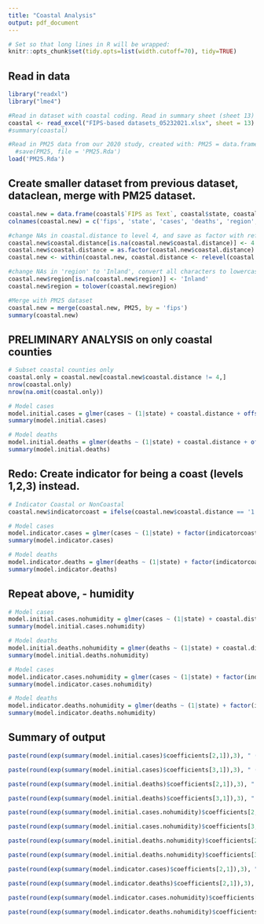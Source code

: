 ```yaml
---
title: "Coastal Analysis"
output: pdf_document
---
```


```r
# Set so that long lines in R will be wrapped:
knitr::opts_chunk$set(tidy.opts=list(width.cutoff=70), tidy=TRUE)
```

## Read in data
```r
library("readxl")
library("lme4")

#Read in dataset with coastal coding. Read in summary sheet (sheet 13)
coastal <- read_excel("FIPS-based datasets_05232021.xlsx", sheet = 13)
#summary(coastal)

#Read in PM25 data from our 2020 study, created with: PM25 = data.frame(fips = aggregate_pm_census_cdc_test_beds$fips, mean_pm25 = aggregate_pm_census_cdc_test_beds$mean_pm25)
  #save(PM25, file = 'PM25.Rda')
load('PM25.Rda')
```

## Create smaller dataset from previous dataset, dataclean, merge with PM25 dataset.
```r
coastal.new = data.frame(coastal$`FIPS as Text`, coastal$state, coastal$cases, coastal$deaths, coastal$`Country REGION`, coastal$`Coastal Distance`, coastal$`Population 2019 Estimate`, coastal$`Population Density`, coastal$`All Ages in Poverty (%)`, coastal$`Under 18s in Poverty`, coastal$`Median Income`, coastal$`percent adult obesity`, coastal$`diff/total`, coastal$`Politcal alignment 2020 election`, coastal$`median age 2019`, coastal$Humid)
colnames(coastal.new) = c('fips', 'state', 'cases', 'deaths', 'region', 'coastal.distance', 'population2019', 'popdensity', 'poverty', 'under18poverty', 'median_income', 'pct_obesity', 'voter_margin_2020', 'party', 'median_age', 'humidity')

#change NAs in coastal.distance to level 4, and save as factor with reference level 4.
coastal.new$coastal.distance[is.na(coastal.new$coastal.distance)] <- 4
coastal.new$coastal.distance = as.factor(coastal.new$coastal.distance)
coastal.new <- within(coastal.new, coastal.distance <- relevel(coastal.distance, ref = 4))

#change NAs in 'region' to 'Inland', convert all characters to lowercase
coastal.new$region[is.na(coastal.new$region)] <- 'Inland'
coastal.new$region = tolower(coastal.new$region)

#Merge with PM25 dataset
coastal.new = merge(coastal.new, PM25, by = 'fips')
summary(coastal.new)
```
\newpage
## PRELIMINARY ANALYSIS on only coastal counties
```r
# Subset coastal counties only
coastal.only = coastal.new[coastal.new$coastal.distance != 4,]
nrow(coastal.only)
nrow(na.omit(coastal.only))

# Model cases
model.initial.cases = glmer(cases ~ (1|state) + coastal.distance + offset(log(population2019)) + scale(popdensity) + scale(poverty) + scale(log(median_income)) + scale(pct_obesity) + scale(voter_margin_2020) + scale(median_age) + factor(party) + factor(humidity) + mean_pm25, family = poisson(link = "log"), data = coastal.only)
summary(model.initial.cases)

# Model deaths
model.initial.deaths = glmer(deaths ~ (1|state) + coastal.distance + offset(log(population2019)) + scale(popdensity) + scale(poverty) + scale(log(median_income)) + scale(pct_obesity) + scale(voter_margin_2020) + scale(median_age) + factor(party) + factor(humidity) + mean_pm25, family = poisson(link = "log"), data = coastal.only)
summary(model.initial.deaths)
```

\newpage
## Redo: Create indicator for being a coast (levels 1,2,3) instead. 
```r
# Indicator Coastal or NonCoastal
coastal.new$indicatorcoast = ifelse(coastal.new$coastal.distance == '1', 'Coastal', 'NonCoastal')

# Model cases
model.indicator.cases = glmer(cases ~ (1|state) + factor(indicatorcoast) + offset(log(population2019)) + scale(popdensity) + scale(poverty) + scale(log(median_income)) + scale(pct_obesity) + scale(voter_margin_2020) + scale(median_age) + factor(party) + factor(humidity) + mean_pm25, family = poisson(link = "log"), data = coastal.new)
summary(model.indicator.cases)

# Model deaths
model.indicator.deaths = glmer(deaths ~ (1|state) + factor(indicatorcoast) + offset(log(population2019)) + scale(popdensity) + scale(poverty) + scale(log(median_income)) + scale(pct_obesity) + scale(voter_margin_2020) + scale(median_age) + factor(party) + factor(humidity) + mean_pm25, family = poisson(link = "log"), data = coastal.new)
summary(model.indicator.deaths)
```

## Repeat above, - humidity
```r
# Model cases
model.initial.cases.nohumidity = glmer(cases ~ (1|state) + coastal.distance + offset(log(population2019)) + scale(popdensity) + scale(poverty) + scale(log(median_income)) + scale(pct_obesity) + scale(voter_margin_2020) + scale(median_age) + factor(party) + mean_pm25, family = poisson(link = "log"), data = coastal.only)
summary(model.initial.cases.nohumidity)

# Model deaths
model.initial.deaths.nohumidity = glmer(deaths ~ (1|state) + coastal.distance + offset(log(population2019)) + scale(popdensity) + scale(poverty) + scale(log(median_income)) + scale(pct_obesity) + scale(voter_margin_2020) + scale(median_age) + factor(party) + mean_pm25, family = poisson(link = "log"), data = coastal.only)
summary(model.initial.deaths.nohumidity)
```

```r
# Model cases
model.indicator.cases.nohumidity = glmer(cases ~ (1|state) + factor(indicatorcoast) + offset(log(population2019)) + scale(popdensity) + scale(poverty) + scale(log(median_income)) + scale(pct_obesity) + scale(voter_margin_2020) + scale(median_age) + factor(party) + mean_pm25, family = poisson(link = "log"), data = coastal.new)
summary(model.indicator.cases.nohumidity)

# Model deaths
model.indicator.deaths.nohumidity = glmer(deaths ~ (1|state) + factor(indicatorcoast) + offset(log(population2019)) + scale(popdensity) + scale(poverty) + scale(log(median_income)) + scale(pct_obesity) + scale(voter_margin_2020) + scale(median_age) + factor(party) + mean_pm25, family = poisson(link = "log"), data = coastal.new)
summary(model.indicator.deaths.nohumidity)
```

## Summary of output
```r
paste(round(exp(summary(model.initial.cases)$coefficients[2,1]),3), " (", round(exp(summary(model.initial.cases)$coefficients[2,1] - 1.96*summary(model.initial.cases)$coefficients[2,2]),3), ", ", round(exp(summary(model.initial.cases)$coefficients[2,1] + 1.96*summary(model.initial.cases)$coefficients[2,2]),3), ")", sep = "")

paste(round(exp(summary(model.initial.cases)$coefficients[3,1]),3), " (", round(exp(summary(model.initial.cases)$coefficients[3,1] - 1.96*summary(model.initial.cases)$coefficients[3,2]),3), ", ", round(exp(summary(model.initial.cases)$coefficients[3,1] + 1.96*summary(model.initial.cases)$coefficients[3,2]),3), ")", sep = "")

paste(round(exp(summary(model.initial.deaths)$coefficients[2,1]),3), " (", round(exp(summary(model.initial.deaths)$coefficients[2,1] - 1.96*summary(model.initial.deaths)$coefficients[2,2]),3), ", ", round(exp(summary(model.initial.deaths)$coefficients[2,1] + 1.96*summary(model.initial.deaths)$coefficients[2,2]),3), ")", sep = "")

paste(round(exp(summary(model.initial.deaths)$coefficients[3,1]),3), " (", round(exp(summary(model.initial.deaths)$coefficients[3,1] - 1.96*summary(model.initial.deaths)$coefficients[3,2]),3), ", ", round(exp(summary(model.initial.deaths)$coefficients[3,1] + 1.96*summary(model.initial.deaths)$coefficients[3,2]),3), ")", sep = "")

paste(round(exp(summary(model.initial.cases.nohumidity)$coefficients[2,1]),3), " (", round(exp(summary(model.initial.cases.nohumidity)$coefficients[2,1] - 1.96*summary(model.initial.cases.nohumidity)$coefficients[2,2]),3), ", ", round(exp(summary(model.initial.cases.nohumidity)$coefficients[2,1] + 1.96*summary(model.initial.cases.nohumidity)$coefficients[2,2]),3), ")", sep = "")

paste(round(exp(summary(model.initial.cases.nohumidity)$coefficients[3,1]),3), " (", round(exp(summary(model.initial.cases.nohumidity)$coefficients[3,1] - 1.96*summary(model.initial.cases.nohumidity)$coefficients[3,2]),3), ", ", round(exp(summary(model.initial.cases.nohumidity)$coefficients[3,1] + 1.96*summary(model.initial.cases.nohumidity)$coefficients[3,2]),3), ")", sep = "")

paste(round(exp(summary(model.initial.deaths.nohumidity)$coefficients[2,1]),3), " (", round(exp(summary(model.initial.deaths.nohumidity)$coefficients[2,1] - 1.96*summary(model.initial.deaths.nohumidity)$coefficients[2,2]),3), ", ", round(exp(summary(model.initial.deaths.nohumidity)$coefficients[2,1] + 1.96*summary(model.initial.deaths.nohumidity)$coefficients[2,2]),3), ")", sep = "")

paste(round(exp(summary(model.initial.deaths.nohumidity)$coefficients[3,1]),3), " (", round(exp(summary(model.initial.deaths.nohumidity)$coefficients[3,1] - 1.96*summary(model.initial.deaths.nohumidity)$coefficients[3,2]),3), ", ", round(exp(summary(model.initial.deaths.nohumidity)$coefficients[3,1] + 1.96*summary(model.initial.deaths.nohumidity)$coefficients[3,2]),3), ")", sep = "")

paste(round(exp(summary(model.indicator.cases)$coefficients[2,1]),3), " (", round(exp(summary(model.indicator.cases)$coefficients[2,1] - 1.96*summary(model.indicator.cases)$coefficients[2,2]),3), ", ", round(exp(summary(model.indicator.cases)$coefficients[2,1] + 1.96*summary(model.indicator.cases)$coefficients[2,2]),3), ")", sep = "")

paste(round(exp(summary(model.indicator.deaths)$coefficients[2,1]),3), " (", round(exp(summary(model.indicator.deaths)$coefficients[2,1] - 1.96*summary(model.indicator.deaths)$coefficients[2,2]),3), ", ", round(exp(summary(model.indicator.deaths)$coefficients[2,1] + 1.96*summary(model.indicator.deaths)$coefficients[2,2]),3), ")", sep = "")

paste(round(exp(summary(model.indicator.cases.nohumidity)$coefficients[2,1]),3), " (", round(exp(summary(model.indicator.cases.nohumidity)$coefficients[2,1] - 1.96*summary(model.indicator.cases.nohumidity)$coefficients[2,2]),3), ", ", round(exp(summary(model.indicator.cases.nohumidity)$coefficients[2,1] + 1.96*summary(model.indicator.cases.nohumidity)$coefficients[2,2]),3), ")", sep = "")

paste(round(exp(summary(model.indicator.deaths.nohumidity)$coefficients[2,1]),3), " (", round(exp(summary(model.indicator.deaths.nohumidity)$coefficients[2,1] - 1.96*summary(model.indicator.deaths.nohumidity)$coefficients[2,2]),3), ", ", round(exp(summary(model.indicator.deaths.nohumidity)$coefficients[2,1] + 1.96*summary(model.indicator.deaths.nohumidity)$coefficients[2,2]),3), ")", sep = "")
```
\begin{center}
\begin{tabular}{ c| c | c }
 \multicolumn{3}{c}{\textbf{ Humidity Included}} \\
 \hline
 Coastal Distance & Case Model Coefficients (CI) & Death Model Coefficients (CI) \\
 \hline
 1 (Reference) &  0  &  0 \\ 
 2 & 0.992 (0.99, 0.993) & 1.043 (1.031, 1.055)\\  
 3 & 1.003 (1.001, 1.005) & 1.024 (1.009, 1.039)
\end{tabular}
\end{center}

\begin{center}
\begin{tabular}{ c| c | c }
 \multicolumn{3}{c}{\textbf{ Humidity Excluded}} \\
 \hline
 Coastal Distance & Case Model Coefficients (CI) & Death Model Coefficients (CI) \\
 \hline
 1 (Reference) & 0  &  0 \\ 
 2 & 1.013 (1.011, 1.014) & 1.059 (1.048, 1.071)\\  
 3 & 1.022 (1.02, 1.024) & 1.037 (1.022, 1.052)
\end{tabular}
\end{center}

\begin{center}
\begin{tabular}{ c| c | c }
 \multicolumn{3}{c}{\textbf{ Humidity Included}} \\
 \hline
 Binary Variable & Case Model Coefficients (CI) & Death Model Coefficients (CI) \\
 \hline
 Coastal (Reference) &  0  &  0 \\ 
 Noncoastal & 0.993 (0.992, 0.994) & 0.988 (0.981, 0.996)
\end{tabular}
\end{center}

\begin{center}
\begin{tabular}{ c| c | c }
 \multicolumn{3}{c}{\textbf{ Humidity Excluded}} \\
 \hline
 Binary Variable & Case Model Coefficients (CI) & Death Model Coefficients (CI) \\
 \hline
 Coastal (Reference) &  0  &  0 \\ 
 Noncoastal & 1.011 (1.01, 1.012) & 1.003 (0.995, 1.011)
\end{tabular}
\end{center}





